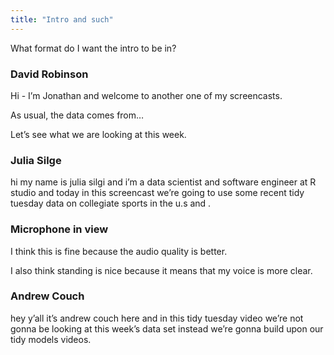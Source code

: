 ```yaml
---
title: "Intro and such"
---
```


What format do I want the intro to be in? 

### David Robinson

Hi - I'm Jonathan and welcome to another one of my screencasts.

As usual, the data comes from...

Let's see what we are looking at this week.

### Julia Silge

hi my name is julia silgi and i'm a data scientist and software engineer at R studio and today in this screencast we're going to use some recent tidy tuesday data on collegiate sports in the u.s and .

### Microphone in view

I think this is fine because the audio quality is better.

I also think standing is nice because it means that my voice is more clear.

### Andrew Couch

hey y'all it's andrew couch here and in this tidy tuesday video we're not gonna be looking at this week's data set instead we're gonna build upon our tidy models videos.